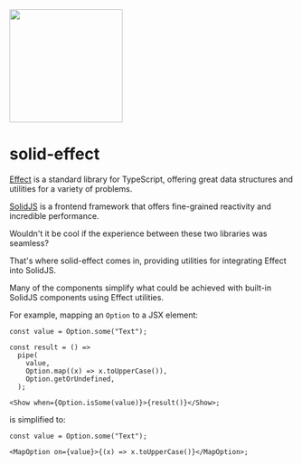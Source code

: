 
<Meta title="Home" />

<div
  style={{
    width: "100%",
    display: "flex",
    "flex-direction": "column",
    "align-items": "center",
  }}
>
  <img src="./logo-light.svg" width="200" />
</div>

# solid-effect

[Effect](https://effect.website/) is a standard library for TypeScript, offering great data structures and utilities for a variety of problems.

[SolidJS](https://www.solidjs.com/) is a frontend framework that offers fine-grained reactivity and incredible performance.

Wouldn't it be cool if the experience between these two libraries was seamless?

That's where solid-effect comes in, providing utilities for integrating Effect into SolidJS.

Many of the components simplify what could be achieved with built-in SolidJS components using Effect utilities.

For example, mapping an `Option` to a JSX element:

```tsx
const value = Option.some("Text");

const result = () =>
  pipe(
    value,
    Option.map((x) => x.toUpperCase()),
    Option.getOrUndefined,
  );

<Show when={Option.isSome(value)}>{result()}</Show>;
```

is simplified to:

```tsx
const value = Option.some("Text");

<MapOption on={value}>{(x) => x.toUpperCase()}</MapOption>;
```

